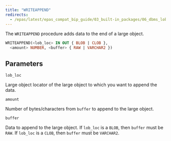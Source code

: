 ```yaml
---
title: "WRITEAPPEND"
redirects:
  - /epas/latest/epas_compat_bip_guide/03_built-in_packages/06_dbms_lob/14_writeappend/ #generated for docs/epas/reorg-role-use-case-mode
---
```


The `WRITEAPPEND` procedure adds data to the end of a large object.

```sql
WRITEAPPEND(<lob_loc> IN OUT { BLOB | CLOB },
  <amount> NUMBER, <buffer> { RAW | VARCHAR2 })
```

## Parameters

`lob_loc`

 Large object locator of the large object to which you want to append the data.

`amount`

 Number of bytes/characters from `buffer` to append to the large object.

`buffer`

 Data to append to the large object. If `lob_loc` is a `BLOB`, then `buffer` must be `RAW`. If `lob_loc` is a `CLOB`, then `buffer` must be `VARCHAR2`.
